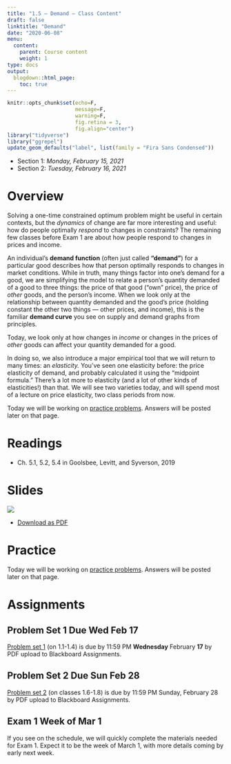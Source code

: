 ```yaml
---
title: "1.5 — Demand — Class Content"
draft: false
linktitle: "Demand"
date: "2020-06-08"
menu:
  content:
    parent: Course content
    weight: 1
type: docs
output:
  blogdown::html_page:
    toc: true
---
```

```r
knitr::opts_chunk$set(echo=F,
                      message=F,
                      warning=F,
                      fig.retina = 3,
                      fig.align="center")
library("tidyverse")
library("ggrepel")
update_geom_defaults("label", list(family = "Fira Sans Condensed"))
```


- Section 1: *Monday, February 15, 2021*
- Section 2: *Tuesday, February 16, 2021*

# <i class="fas fa-info-circle fa-lg"></i> Overview

Solving a one-time constrained optimum problem might be useful in certain contexts, but the *dynamics* of change are far more interesting and useful: how do people optimally *respond* to changes in constraints? The remaining few classes before Exam 1 are about how people respond to changes in prices and income. 

An individual’s **demand function** (often just called **“demand”**) for a particular good describes how that person optimally responds to changes in market conditions. While in truth, many things factor into one's demand for a good, we are simplifying the model to relate a person's quantity demanded of a good to three things: the price of that good (“own” price), the price of *other* goods, and the person's income. When we look only at the relationship between quantity demanded and the good's price (holding constant the other two things — other prices, and income), this is the familiar **demand curve** you see on supply and demand graphs from principles.

Today, we look only at how changes in *income* or changes in the prices of *other* goods can affect your quantity demanded for a good.

In doing so, we also introduce a major empirical tool that we will return to many times: an *elasticity.* You've seen one elasticity before: the price elasticity of demand, and probably calculated it using the "midpoint formula." There's a lot more to elasticity (and a lot of other kinds of elasticities!) than that. We will see two varieties today, and will spend most of a lecture on price elasticity, two class periods from now.

Today we will be working on [practice problems](/practice/1.6-practice). Answers will be posted later on that page.

# <i class="fas fa-book-reader fa-lg"></i> Readings

- <i class="fas fa-book"></i> Ch. 5.1, 5.2, 5.4 in Goolsbee, Levitt, and Syverson, 2019

# <i class="fas fa-chalkboard-teacher"></i> Slides

[![](/slides/1.5-slides.png)](/slides/1.5-slides.html)

- [<i class="fas fa-file-pdf"></i> Download as PDF](/slides/1.5-slides.pdf)

# <i class="fas fa-dumbbell"></i> Practice

Today we will be working on [practice problems](/practice/1.6-practice). Answers will be posted later on that page.

# <i class="fas fa-laptop-code"></i> Assignments

## Problem Set 1 Due Wed Feb 17

[Problem set 1](/assignment/01-problem-set) (on 1.1-1.4) is due by 11:59 PM **Wednesday** February **17** by PDF upload to Blackboard Assignments.

## Problem Set 2 Due Sun Feb 28

[Problem set 2](/assignment/01-problem-set) (on classes 1.6-1.8) is due by 11:59 PM Sunday, February 28 by PDF upload to Blackboard Assignments.

## Exam 1 Week of Mar 1

If you see on the schedule, we will quickly complete the materials needed for Exam 1. Expect it to be the week of March 1, with more details coming by early next week.